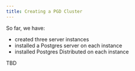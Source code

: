 ```yaml
---
title: Creating a PGD Cluster
---
```


So far, we have:

* created three server instances
* installed a Postgres server on each instance
* installed Postgres Distributed on each instance

TBD

